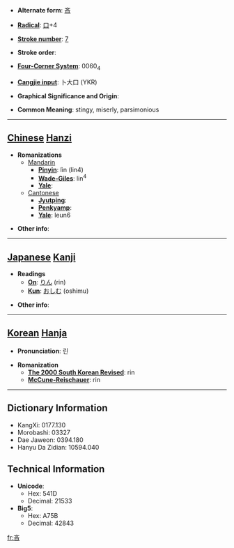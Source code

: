 * '''Alternate form''': [[吝]]

* '''[[Wiktionary:Chinese radical index| Radical]]''': [[Wiktionary:Chinese radical index 口|口]]+4

* '''[[Wiktionary:Chinese total strokes index|Stroke number]]''': [[Wiktionary:Chinese total strokes index 7|7]]

* '''Stroke order''': 

* '''[[Wiktionary:Chinese four corner index|Four-Corner System]]''': 0060<sub>4</sub>

* '''[[Wiktionary:Chinese Cangjie index|Cangjie input]]''': 卜大口 (YKR)

* '''Graphical Significance and Origin''': 

* '''Common Meaning''': stingy, miserly, parsimonious

----

== [[Chinese]] [[Hanzi]] ==

* '''Romanizations'''
** [[Mandarin]]
*** '''[[Pinyin]]''': lìn (lin4)
*** '''[[Wade-Giles]]''': lin<sup>4</sup>
*** '''[[Yale]]''': 
**[[Cantonese]]
***'''[[Jyutping]]''':
***'''[[Penkyamp]]''': 
***'''[[Yale]]''': leun6

* '''Other info''': 

----

== [[Japanese]] [[Kanji]] ==

* '''Readings'''
** '''[[On]]''': [[りん]] (rin)
** '''[[Kun]]''': [[おしむ]] (oshimu)

* '''Other info''':  

----

== [[Korean]] [[Hanja]] ==

* '''Pronunciation''': 린

* '''Romanization'''
** '''[[The 2000 South Korean Revised Romanization|The 2000 South Korean Revised]]''': rin
** '''[[McCune-Reischauer]]''': rin

----

== Dictionary Information ==

* KangXi: 0177.130
* Morobashi: 03327
* Dae Jaweon: 0394.180
* Hanyu Da Zidian: 10594.040

== Technical Information ==

* '''Unicode''':
** Hex: 541D
** Decimal: 21533
* '''Big5''':
** Hex: A75B
** Decimal: 42843

[[fr:吝]]